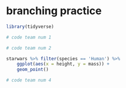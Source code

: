# branching practice

```r
library(tidyverse)
```

```r
# code team num 1
```

```r
# code team num 2
```

```r
starwars %>% filter(species == 'Human') %>%
    ggplot(aes(x = height, y = mass)) +
    geom_point()
```

```r
# code team num 4
```
